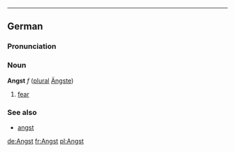 ----
==German==
===Pronunciation===
{{IPA|[ʔaŋst]}}

===Noun===
'''Angst''' ''f'' ([[plural]] [[Ängste]])
# [[fear]]

===See also===
* [[angst]]

[[de:Angst]]
[[fr:Angst]]
[[pl:Angst]]